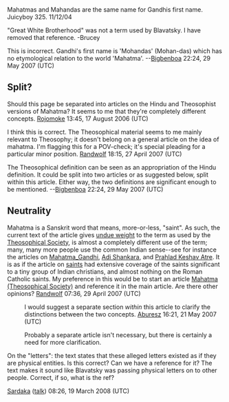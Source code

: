 <article id="1162509" title=Talk:Mahātmā>
	<talkpage id="1162509" title="Talk:Mahātmā">
{{WP India
|class=start
|importance=Low
}}
{{WPReligion|class=start |importance= |small= }}
Mahatmas and Mahandas are the same name for Gandhis first name. Juicyboy 325. 11/12/04

&quot;Great White Brotherhood&quot; was not a term used by Blavatsky. I have removed that reference.
-Brucey

This is incorrect.  Gandhi's first name is 'Mohandas' (Mohan-das) which has no etymological relation to the world 'Mahatma'. --[[User:Bigbenboa|Bigbenboa]] 22:24, 29 May 2007 (UTC)

== Split? ==

Should this page be separated into articles on the Hindu and Theosophist versions of Mahatma?  It seems to me that they're completely different concepts. [[User:Rojomoke|Rojomoke]] 13:45, 17 August 2006 (UTC)

I think this is correct.  The Theosophical material seems to me mainly relevant to Theosophy; it doesn't belong on a general article on the idea of mahatma.  I'm flagging this for a POV-check; it's special pleading for a particular minor position. [[User:Randwolf|Randwolf]] 18:15, 27 April 2007 (UTC)

The Theosophical definition can be seen as an appropriation of the Hindu definition.  It could be split into two articles or as suggested below, split within this article.  Either way, the two definitions are significant enough to be mentioned. --[[User:Bigbenboa|Bigbenboa]] 22:24, 29 May 2007 (UTC)

== Neutrality ==

Mahatma is a Sanskrit word that means, more-or-less, &quot;saint&quot;.  As such, the current text of the article gives [[Wikipedia:Neutral_point_of_view#Undue weight|undue weight]] to the term as used by the [[Theosophical Society]], is almost a completely different use of the term; many, many more people use the common Indian sense--see for instance the articles on [[Mahatma_Gandhi]], [[Adi Shankara]], and [[Prahlad Keshav Atre]].  It is as if the article on [[saints]] had extensive coverage of the saints significant to a tiny group of Indian christians, and almost nothing on the Roman Catholic saints.  My preference in this would be to start an article [[Mahatma (Theosophical Society)]] and reference it in the main article.  Are there other opinions? [[User:Randwolf|Randwolf]] 07:36, 29 April 2007 (UTC)

:I would suggest a separate section ''within'' this article to clarify the distinctions between the two concepts. [[User:Aburesz|Aburesz]] 16:21, 21 May 2007 (UTC)

:Probably a separate article isn't necessary, but there is certainly a need for more clarification.

On the &quot;letters&quot;: the text states that these alleged letters existed as if they are physical entities. Is this correct? Can we have a reference for it? The text makes it sound like Blavatsky was passing physical letters on to other people. Correct, if so, what is the ref?

[[User:Sardaka|Sardaka]] ([[User talk:Sardaka|talk]]) 08:26, 19 March 2008 (UTC)
	</talkpage>
</article>
